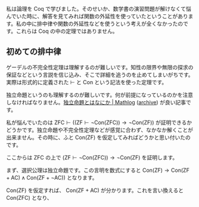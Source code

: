 私は論理を Coq で学びました。そのせいか、数学書の演習問題が解けなくて悩んでいた時に、解答を見てみれば関数の外延性を使っていたということがあります。私の中に排中律や関数の外延性などを使うという考えが全くなかったのです。これらは Coq の中の定理ではありません。

== 初めての排中律 ==

ゲーデルの不完全性定理は理解するのが難しいです。知性の限界や無限の探求の保証などという言説を信じ込み、そこで詳細を追うのを止めてしまいがちです。実際は形式的に定義された \( \vdash \) と \( \mathrm{Con} \) という記法を使った定理です。

独立命題というのも理解するのが難しいです。何が前提になっているのかを注意しなければなりません。[https://mathlog.info/articles/1332 独立命題とはなにか | Mathlog] ([https://web.archive.org/web/20201220161309/https://mathlog.info/articles/1332 archive]) が良い記事です。

私が悩んでいたのは \( \mathrm{ZFC} \vdash ( ( \mathrm{ZF} \vdash \lnot \mathrm{Con} ( \mathrm{ZFC} ) ) \rightarrow \lnot \mathrm{Con} ( \mathrm{ZF} ) ) \) が証明できるかどうかです。独立命題や不完全性定理などが感覚に合わず、なかなか解くことが出来ません。その時に、ふと \( \mathrm{Con} ( \mathrm{ZF} ) \) を仮定してみればどうかと思い付いたのです。

ここからは \( \mathrm{ZFC} \) の上で \( ( \mathrm{ZF} \vdash \lnot \mathrm{Con} ( \mathrm{ZFC} ) ) \rightarrow \lnot \mathrm{Con} ( \mathrm{ZF} ) \) を証明します。

まず、選択公理は独立命題です。この言明を数式にすると \( \mathrm{Con} ( \mathrm{ZF} ) \rightarrow \mathrm{Con} ( \mathrm{ZF} + \mathrm{AC} ) \land \mathrm{Con} ( \mathrm{ZF} + \lnot \mathrm{AC} ) ) \) となります。

\( \mathrm{Con} ( \mathrm{ZF} ) \) を仮定すれば、 \( \mathrm{Con} ( \mathrm{ZF} + \mathrm{AC} ) \) が分かります。これを言い換えると \( \mathrm{Con} ( \mathrm{ZFC} ) \) となり、
